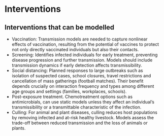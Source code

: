 # Interventions

## Interventions that can be modelled

- Vaccination: Transmission models are needed to capture nonlinear effects of vaccination, resulting from the potential of vaccines to protect not only directly vaccinated individuals but also their contacts.
- Screening: Identifies infected individuals for early treatment, preventing disease progression and further transmission. Models should include transmission dynamics if early detection affects transmissibility.
- Social distancing: Planned responses to large outbreaks such as isolation of suspected cases, school closures, travel restrictions and cancellation of mass gatherings (football matches). Their benefit depends crucially on interaction frequency and types among different age groups and settings (families, workplaces, schools).
- Post-exposure treatment. Chemotreatment options such as antimicrobials, can use static models unless they affect an individual’s transmissibility or a transmittable characteristic of the infection.
- Culling: For animal and plant diseases, culling reduces host populations by removing infected and at-risk healthy livestock. Models assess the trade-off between reduced transmission and the loss of animals or plants.